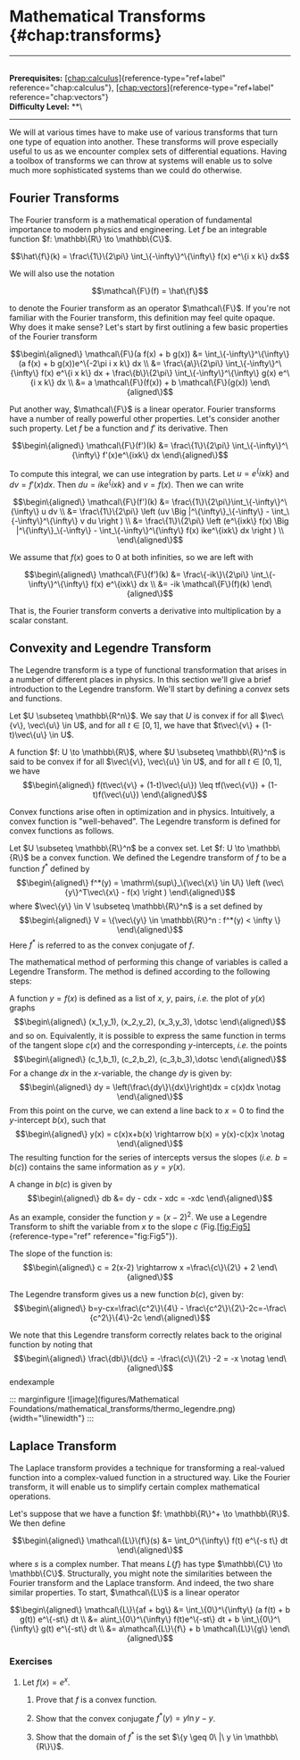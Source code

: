 # Mathematical Transforms \{#chap:transforms\}

------------------------------------------------------------------------

\
**Prerequisites:**
[\[chap:calculus\]](#chap:calculus)\{reference-type="ref+label"
reference="chap:calculus"\},
[\[chap:vectors\]](#chap:vectors)\{reference-type="ref+label"
reference="chap:vectors"\}\
**Difficulty Level:** \*\*\

------------------------------------------------------------------------

We will at various times have to make use of various transforms that
turn one type of equation into another. These transforms will prove
especially useful to us as we encounter complex sets of differential
equations. Having a toolbox of transforms we can throw at systems will
enable us to solve much more sophisticated systems than we could do
otherwise.

## Fourier Transforms

The Fourier transform is a mathematical operation of fundamental
importance to modern physics and engineering. Let $f$ be an integrable
function $f: \mathbb\{R\} \to \mathbb\{C\}$.

$$\hat\{f\}(k) = \frac\{1\}\{2\pi\} \int_\{-\infty\}^\{\infty\} f(x) e^\{i x k\} dx$$

We will also use the notation

$$\mathcal\{F\}(f) = \hat\{f\}$$

to denote the Fourier transform as an operator $\mathcal\{F\}$. If you're
not familiar with the Fourier transform, this definition may feel quite
opaque. Why does it make sense? Let's start by first outlining a few
basic properties of the Fourier transform

$$\begin\{aligned\}
    \mathcal\{F\}(a f(x) + b g(x)) &= \int_\{-\infty\}^\{\infty\} (a f(x) + b g(x))e^\{-2\pi i x k\} dx \\
    &= \frac\{a\}\{2\pi\} \int_\{-\infty\}^\{\infty\} f(x) e^\{i x k\} dx + \frac\{b\}\{2\pi\} \int_\{-\infty\}^\{\infty\} g(x) e^\{i x k\} dx \\
    &= a \mathcal\{F\}(f(x)) + b \mathcal\{F\}(g(x))
\end\{aligned\}$$

Put another way, $\mathcal\{F\}$ is a linear operator. Fourier transforms
have a number of really powerful other properties. Let's consider
another such property. Let $f$ be a function and $f'$ its derivative.
Then

$$\begin\{aligned\}
    \mathcal\{F\}(f')(k) &= \frac\{1\}\{2\pi\} \int_\{-\infty\}^\{\infty\} f'(x)e^\{ixk\} dx
\end\{aligned\}$$

To compute this integral, we can use integration by parts. Let
$u = e^\{ixk\}$ and $dv = f'(x)dx$. Then $du = ik e^\{ixk\}$ and $v = f(x)$.
Then we can write

$$\begin\{aligned\}
    \mathcal\{F\}(f')(k) &= \frac\{1\}\{2\pi\}\int_\{-\infty\}^\{\infty\} u dv \\
    &= \frac\{1\}\{2\pi\} \left (uv \Big |^\{\infty\}_\{-\infty\} - \int_\{-\infty\}^\{\infty\} v du \right ) \\
    &= \frac\{1\}\{2\pi\} \left (e^\{ixk\} f(x) \Big |^\{\infty\}_\{-\infty\} - \int_\{-\infty\}^\{\infty\} f(x) ike^\{ixk\} dx \right ) \\
\end\{aligned\}$$

We assume that $f(x)$ goes to 0 at both infinities, so we are left with

$$\begin\{aligned\}
\mathcal\{F\}(f')(k) &= \frac\{-ik\}\{2\pi\} \int_\{-\infty\}^\{\infty\} f(x) e^\{ixk\} dx \\
&= -ik \mathcal\{F\}(f)(k)
\end\{aligned\}$$

That is, the Fourier transform converts a derivative into multiplication
by a scalar constant.

## Convexity and Legendre Transform

The Legendre transform is a type of functional transformation that
arises in a number of different places in physics. In this section we'll
give a brief introduction to the Legendre transform. We'll start by
defining a *convex* sets and functions.

Let $U \subseteq \mathbb\{R^n\}$. We say that $U$ is convex if for all
$\vec\{v\}, \vec\{u\} \in U$, and for all $t \in [0, 1]$, we have that
$t\vec\{v\} + (1-t)\vec\{u\} \in U$.

A function $f: U \to \mathbb\{R\}$, where $U \subseteq \mathbb\{R\}^n$ is
said to be convex if for all $\vec\{v\}, \vec\{u\} \in U$, and for all
$t \in [0, 1]$, we have $$\begin\{aligned\}
f(t\vec\{v\} + (1-t)\vec\{u\}) \leq tf(\vec\{v\}) + (1-t)f(\vec\{u\})
\end\{aligned\}$$

Convex functions arise often in optimization and in physics.
Intuitively, a convex function is \"well-behaved\". The Legendre
transform is defined for convex functions as follows.

Let $U \subseteq \mathbb\{R\}^n$ be a convex set. Let
$f: U \to \mathbb\{R\}$ be a convex function. We defined the Legendre
transform of $f$ to be a function $f^*$ defined by $$\begin\{aligned\}
f^*(y) = \mathrm\{sup\}_\{\vec\{x\} \in U\} \left (\vec\{y\}^T\vec\{x\} - f(x) \right )
\end\{aligned\}$$ where $\vec\{y\} \in V \subseteq \mathbb\{R\}^n$ is a set
defined by $$\begin\{aligned\}
V = \{\vec\{y\} \in \mathbb\{R\}^n : f^*(y) < \infty \}
\end\{aligned\}$$ Here $f^*$ is referred to as the convex conjugate of
$f$.

The mathematical method of performing this change of variables is called
a Legendre Transform. The method is defined according to the following
steps:

A function $y=f(x)$ is defined as a list of $x$, $y$, pairs, *i.e.* the
plot of $y(x)$ graphs $$\begin\{aligned\}
(x_1,y_1), (x_2,y_2), (x_3,y_3), \dotsc 
\end\{aligned\}$$ and so on. Equivalently, it is possible to express the
same function in terms of the tangent slope $c(x)$ and the corresponding
$y$-intercepts, *i.e.* the points $$\begin\{aligned\}
(c_1,b_1), (c_2,b_2), (c_3,b_3),\dotsc
\end\{aligned\}$$ For a change $dx$ in the $x$-variable, the change $dy$
is given by: $$\begin\{aligned\}
dy = \left(\frac\{dy\}\{dx\}\right)dx = c(x)dx \notag
\end\{aligned\}$$ From this point on the curve, we can extend a line back
to $x = 0$ to find the $y$-intercept $b(x)$, such that $$\begin\{aligned\}
y(x) = c(x)x+b(x) \rightarrow b(x) = y(x)-c(x)x \notag
\end\{aligned\}$$ The resulting function for the series of intercepts
versus the slopes (*i.e.* $b = b(c)$) contains the same information as
$y = y(x)$.

A change in $b(c)$ is given by $$\begin\{aligned\}
db &= dy - cdx - xdc = -xdc
\end\{aligned\}$$

As an example, consider the function $y = (x - 2)^2$. We use a Legendre
Transform to shift the variable from $x$ to the slope $c$
(Fig.[\[fig:Fig5\]](#fig:Fig5)\{reference-type="ref"
reference="fig:Fig5"\}).

The slope of the function is: $$\begin\{aligned\}
c = 2(x-2) \rightarrow x =\frac\{c\}\{2\} + 2
\end\{aligned\}$$

The Legendre transform gives us a new function $b(c)$, given by:
$$\begin\{aligned\}
b=y-cx=\frac\{c^2\}\{4\} - \frac\{c^2\}\{2\}-2c=-\frac\{c^2\}\{4\}-2c 
\end\{aligned\}$$

We note that this Legendre transform correctly relates back to the
original function by noting that $$\begin\{aligned\}
\frac\{db\}\{dc\} = -\frac\{c\}\{2\} -2 = -x \notag
\end\{aligned\}$$ endexample

::: marginfigure
![image](figures/Mathematical Foundations/mathematical_transforms/thermo_legendre.png)\{width="\\linewidth"\}
:::

## Laplace Transform

The Laplace transform provides a technique for transforming a
real-valued function into a complex-valued function in a structured way.
Like the Fourier transform, it will enable us to simplify certain
complex mathematical operations.

Let's suppose that we have a function $f: \mathbb\{R\}^+ \to \mathbb\{R\}$.
We then define

$$\begin\{aligned\}
    \mathcal\{L\}\{f\}(s) &= \int_0^\{\infty\} f(t) e^\{-s t\} dt 
\end\{aligned\}$$ where $s$ is a complex number. That means $L\{f\}$ has
type $\mathbb\{C\} \to \mathbb\{C\}$. Structurally, you might note the
similarities between the Fourier transform and the Laplace transform.
And indeed, the two share similar properties. To start, $\mathcal\{L\}$ is
a linear operator

$$\begin\{aligned\}
    \mathcal\{L\}\{af + bg\} &= \int_\{0\}^\{\infty\} (a f(t) + b g(t)) e^\{-st\} dt \\
    &= a\int_\{0\}^\{\infty\} f(t)e^\{-st\} dt + b \int_\{0\}^\{\infty\} g(t) e^\{-st\} dt \\
    &= a\mathcal\{L\}\{f\} + b \mathcal\{L\}\{g\}
\end\{aligned\}$$

### Exercises

1.  Let $f(x) = e^x$.

    1.  Prove that $f$ is a convex function.

    2.  Show that the convex conjugate $f^*(y) = y \ln y - y$.

    3.  Show that the domain of $f^*$ is the set
        $\{y \geq 0\ |\ y \in \mathbb\{R\}\}$.
